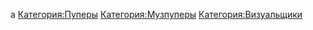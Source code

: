 {{Инфобокс для пуперов
|title2=Пример
|другие_ники=ILya_IL242, IL243
|image3=Пример
|caption3=Пример
|сферы_творчества=Пример
|год_начала=Пример
|image4=Пример
|caption4=Пример
|имя_фамилия=Пример
|дата_рождения=Пример
|место_проживания=Пример
|ссылки=Пример
}}

а
[[Категория:Пуперы]]
[[Категория:Музпуперы]]
[[Категория:Визуальщики]]